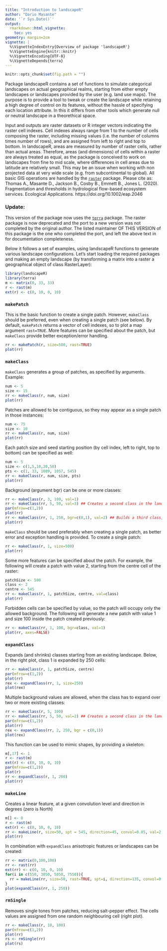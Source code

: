 ---
title: "Introduction to landscapeR"
author: "Dario Masante"
date: '`r Sys.Date()`'
output:
  rmarkdown::html_vignette:
    toc: yes
geometry: margin=2cm
vignette: |
  %\VignetteIndexEntry{Overview of package 'landscapeR'}   
  %\VignetteEngine{knitr::knitr}   
  %\VignetteEncoding{UTF-8}
  %\VignetteDepends{terra}
---
```{r include=FALSE}
knitr::opts_chunk$set(fig.path = "")
```

Package landscapeR contains a set of functions to simulate categorical landscapes on actual geographical realms, starting from either empty landscapes or landscapes provided by the user (e.g. land use maps). The purpose is to provide a tool to tweak or create the landscape while retaining a high degree of control on its features, without the hassle of specifying each location attribute. In this it differs from other tools which generate null or neutral landscape in a theorethical space. 

Input and outputs are raster datasets or R integer vectors indicating the raster cell indexes. Cell indexes always range from 1 to the number of cells composing the raster, including missing values (i.e. the number of columns times number of rows), and are assigned from left to right and top to bottom. 
In landscapeR, areas are measured by number of raster cells, rather than actual areas. Therefore, areas (and dimensions) of cells within a raster are always treated as equal, as the package is conceived to work on landscapes from fine to mid scale, where differences in cell areas due to latitude are relatively small. This may be an issue when working with non projected data at very wide scale (e.g. from subcontinental to global). All basic GIS operations are handled by the [`raster`](https://cran.r-project.org/package=raster) package. Please cite as:
Thomas A., Masante D., Jackson B., Cosby B., Emmett B., Jones L. (2020). Fragmentation and thresholds in hydrological flow-based ecosystem services. Ecological Applications. https://doi.org/10.1002/eap.2046

### Update:
This version of the package now uses the [`terra`](https://cran.r-project.org/package=terra) package. The raster package is now deprecated and the port to a new version was not completed by the original author. The listed maintainer OF THIS VERSION of this package is the one who completed the port, and left the above text in for documentation completeness.

Below it follows a set of examples, using landscapeR functions to generate various landscape configurations. Let's start loading the required packages and making an empty landscape (by transforming a matrix into a raster a geographical object of class RasterLayer):

```{r, message=FALSE, warning=FALSE}
library(landscapeR)
library(terra)
m <- matrix(0, 33, 33)
r <- rast(m)
ext(r) <- c(0, 10, 0, 10)
```

### `makePatch`
This is the basic function to create a single patch. However, `makeClass` should be preferred, even when creating a single patch (see below). By default, `makePatch` returns a vector of cell indexes, so to plot a map argument `rast=TRUE`. More features can be specified about the patch, but `makeClass` provide better exception/error handling.
```{r, eval=FALSE}
rr <- makePatch(r, size=500, rast=TRUE)
plot(rr)
```

### `makeClass`
`makeClass` generates a group of patches, as specified by arguments. Example:
```{r, warning=FALSE}
num <- 5
size <- 15
rr <- makeClass(r, num, size)
plot(rr)
```

Patches are allowed to be contiguous, so they may appear as a single patch in those instances:
```{r, warning=FALSE}
num <- 75
size <- 10
rr <- makeClass(r, num, size)
plot(rr)
```

Each patch size and seed starting position (by cell index, left to right, top to bottom) can be specified as well:
```{r}
num <- 5
size <- c(1,5,10,20,50)
pts <- c(1, 33, 1089, 1057, 545)
rr <- makeClass(r, num, size, pts)
plot(rr)
```

Background (argument bgr) can be one or more classes:
```{r, fig.width=6}
rr <- makeClass(r, 3, 100, val=1) 
rr <- makeClass(rr, 5, 50, val=3) ## Creates a second class in the landscape with value 3
par(mfrow=c(1,2))
plot(rr)
rr <- makeClass(rr, 1, 250, bgr=c(0,1), val=2) ## Builds a third class, allowed on background and class 1.
plot(rr)
```

`makeClass` should be used preferably when creating a single patch, as better error and exception handling is provided. To create a single patch:
```{r, eval=FALSE}
rr <- makeClass(r, 1, size=500)
plot(rr)
```

Some more features can be specified about the patch. For example, the following will create a patch with value 2, starting from the centre cell of the raster:
```{r}
patchSize <- 500
class <- 2
centre <- 545
rr <- makeClass(r, 1, patchSize, centre, val=class)
plot(rr)
```

Forbidden cells can be specified by value, so the patch will occupy only the allowed background. The following will generate a new patch with value 1 and size 100 inside the patch created previously:
```{r, warning=FALSE}
rr <- makeClass(rr, 1, 100, bgr=class, val=1)
plot(rr, axes=FALSE)
```

### `expandClass`
Expands (and shrinks) classes starting from an existing landscape. Below, in the right plot, class 1 is expanded by 250 cells:
```{r, fig.width=6, warning=FALSE}
rr <- makeClass(r, 1, patchSize, centre)
par(mfrow=c(1,2))
plot(rr)
rex <- expandClass(rr, 1, size=250)
plot(rex)
```

Multiple background values are allowed, when the class has to expand over two or more existing classes:
```{r, fig.width=6, warning=FALSE}
rr <- makeClass(r, 5, 100)
rr <- makeClass(rr, 5, 50, val=2) ## Creates a second class in the landscape with value 2
par(mfrow=c(1,2))
plot(rr)
rex <- expandClass(rr, 2, 250, bgr = c(0,1))
plot(rex)
```

This function can be used to mimic shapes, by providing a skeleton:
```{r, fig.width=6, warning=FALSE}
m[,17] <- 1
r <- rast(m)
ext(r) <- c(0, 10, 0, 10)
par(mfrow=c(1,2))
plot(r)
rr <- expandClass(r, 1, 200)
plot(rr)
```

### `makeLine`
Creates a linear feature, at a given convolution level and direction in degrees (zero is North)
```{r, warning=FALSE}
m[] <- 0
r <- rast(m)
ext(r) <- c(0, 10, 0, 10)
rr <- makeLine(r, size=50, spt = 545, direction=45, convol=0.05, val=2, rast=TRUE)
plot(rr)
```

In combination with `expandClass` anisotropic features or landscapes can be created:
```{r, fig.width=4, fig.height=4, warning=FALSE}
rr <- matrix(0,100,100)
rr <- rast(rr)
ext(rr) <- c(0, 10, 0, 10)
for(i in c(550, 3050, 5050, 7550)){
  rr = makeLine(rr, size=50, rast=TRUE, spt=i, direction=135, convol=0.25) 
}
plot(expandClass(rr, 1, 250))
```

### `rmSingle`
Removes single tones from patches, reducing salt-pepper effect. The cells values are assigned from one random neighbouring cell (right plot).
```{r, fig.width=6, warning=FALSE}
rr <- makeClass(r, 10, 100)
par(mfrow=c(1,2))
plot(rr)
rs <- rmSingle(rr)
plot(rs)
```

